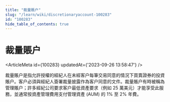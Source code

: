 ```yaml
---
title: "裁量賬户"
slug: "/learn/wiki/discretionaryaccount-100283"
id: "100283"
hide_table_of_contents: true
---
```



# 裁量賬户

<ArticleMeta id={100283} updatedAt={'2023-09-26 13:58:47'} />
<div className='border-solid border-b border-t-0 my-4 border-[var(--ifm-color-gray-300)]' />

裁量賬户是指允許授權的經紀人在未經客户每筆交易同意的情況下買賣證券的投資賬户。客户必須與經紀人簽署裁量披露作為客户同意的文件。裁量賬户有時被稱為管理賬户；許多經紀公司要求客户最低資產要求（例如 25 萬美元）才能享受此服務，並通常按資產管理費用支付管理資產 (AUM) 的 1% 至 2% 年費。
